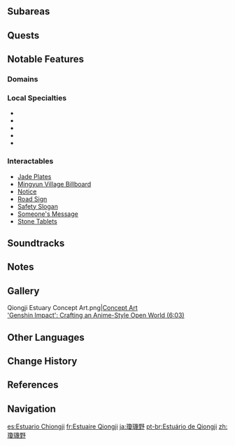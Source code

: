 {{Location Infobox
|image        = <gallery>
Qiongji Estuary.png|In-Game
Qiongji Estuary Map.png|Map
</gallery>
|type         = Area
|region       = Liyue
}}
{{Location Intro|{{Lang|'''Qiongji Estuary'''|zh=琼玑野|zh_rm=Qióngjī-yě}}}}

==Subareas==
{{Locations by Category Table|type=Subareas}}
<!--
==Points of Interest==
{{Locations by Category Table
|type=Points of Interest
|not = Bulletin Boards
}}
-->
==Quests==
{{Quests by Category List|Qiongji Estuary Quests|heo=1}}

==Notable Features==
===Domains===
{{Domains by Category Gallery}}

===Local Specialties===
*{{Item|Cor Lapis}}
*{{Item|Noctilucous Jade}}
*{{Item|Qingxin}}
*{{Item|Starconch}}
*{{Item|Violetgrass}}

===Interactables===
*[[Guili Plains#Interactables|Jade Plates]]
*[[Mingyun Village Billboard]]
*[[Mingyun Village#Interactables|Notice]]
*[[Mingyun Village#Interactables|Road Sign]]
*[[Mingyun Village#Interactables|Safety Slogan]]
*[[Mingyun Village#Interactables|Someone's Message]]
*[[Guili Plains#Interactables|Stone Tablets]]

==Soundtracks==
{{Soundtracks by Category Table|type=location}}

==Notes==
{{Reflist|note=1}}

==Gallery==
<gallery>
Qiongji Estuary Concept Art.png|[[Concept Art]]<br>[https://youtu.be/-JFyAdI_rO8?t=363 'Genshin Impact': Crafting an Anime-Style Open World (6:03)]
</gallery>

==Other Languages==
{{Other Languages
|en      = Qiongji Estuary
|zhs     = 琼玑野
|zhs_rm  = Qióngjī-yě
|zht     = 瓊璣野
|zht_rm  = Qióngjī-yě
|zh_tl   = Fields of Fine Jade
|ja      = {{Rubi|瓊|けい|璣|き|野|や}}
|ja_rm   = Keiki-ya<ref>[[Map]], Label: Qiongji Estuary (Japanese)</ref>
|ja_tl   = Fields of Fine Jade{{Sino|ja}}
|ko      = {{tt|경기|瓊璣}} 들판
|ko_tl   = Qiongji Field
|es      = Estuario Chiongji
|es_tl   = Qiongji Estuary
|fr      = Estuaire Qiongji
|fr_tl   = Qiongji Estuary
|ru      = Устье реки Цюнцзи
|ru_tl   = Mouth of the Qiongji River
|th      = Qiongji Estuary
|vi      = Cửa Sông {{tt|Quỳnh Cơ|琼玑}}
|vi_tl   = Qiongji Estuary{{Sino|vi|part=1}}
|de      = Qiongji-Mündung
|de_tl   = Qiongji {{w|River mouth|Mouth}}
|id      = Qiongji Estuary
|pt      = Estuário de Qiongji
|pt_tl   = Qiongji Estuary
|tr      = Qiongji Halici
|tr_tl   = Qiongji Estuary
|it      = Estuario di Qiongji
|it_tl   = Qiongji Estuary
}}

==Change History==
{{Change History|1.0}}

==References==
{{Reflist}}

==Navigation==
{{Area Navbox|Liyue}}

[[es:Estuario Chiongji]]
[[fr:Estuaire Qiongji]]
[[ja:瓊璣野]]
[[pt-br:Estuário de Qiongji]]
[[zh:瓊璣野]]